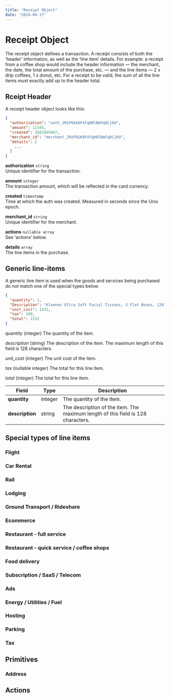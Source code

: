 ```yaml
---
title: "Receipt Object"
date: "2024-04-17"
---
```


# Receipt Object

The receipt object defines a transaction. A receipt consists of both the ‘header’ information, as well as the ‘line item’ details. For example: a receipt from a coffee shop would include the header information — the merchant, the date, the total amount of the purchase, etc. — and the line items — 2 x drip coffees, 1 x donut, etc. For a receipt to be valid, the sum of all the line items must exactly add up to the header total.

## Rceipt Header

A receipt header object looks like this:

```json
{
  "authorization": "auth_1MzFN1K8F4fqH0lBmFq8CjbU",
  "amount": 12345,
  "created": 1682065867,
  "merchant_id": "merchant_1MzFN1K8F4fqH0lBmFq8CjbU",
  "details": [
    ...
  ]
}
```

**authorization** `string`  
Unique identifier for the transaction.

**amount** `integer`  
The transaction amount, which will be reflected in the card currency.

**created** `timestamp`  
Time at which the auth was created. Measured in seconds since the Unix epoch.

**merchant_id** `string`  
Unique identifier for the merchant.

**actions** `nullable array`  
See ‘actions’ below. 

**details** `array`  
The line items in the purchase.

## Generic line-items

A generic line item is used when the goods and services being purchased do not match one of the special types below.

```json
{
  "quantity": 1,
  "Description": "Kleenex Ultra Soft Facial Tissues, 3 Flat Boxes, 120 Tissues per Box",
  "unit_cost": 1432,
  "tax": 100,
  "total": 1532
}
```

_quantity_ (integer)
The quantity of the item.

_description_ (string)
The description of the item. The maximum length of this field is 128 characters.

_unit_cost_ (integer)
The unit cost of the item.

_tax_ (nullable integer)
The total for this line item.

_total_ (integer)
The total for this line item.


| Field      | Type | Description |
| ----------- | ----------- | ----------- |
|**quantity**      | integer       | The quantity of the item. |
| **description**   | string        | The description of the item. The maximum length of this field is 128 characters. |

## Special types of line items

### Flight
### Car Rental
### Rail
### Lodging
### Ground Transport / Rideshare
### Ecommerce
### Restaurant - full service
### Restaurant - quick service / coffee shops
### Food delivery
### Subscription / SaaS / Telecom
### Ads
### Energy / Utilities / Fuel
### Hosting
### Parking
### Tax

## Primitives

### Address

## Actions

